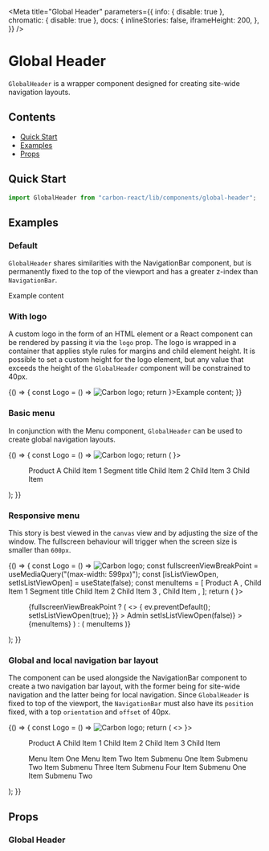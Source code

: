 
<Meta
  title="Global Header"
  parameters={{
    info: { disable: true },
    chromatic: { disable: true },
    docs: {
      inlineStories: false,
      iframeHeight: 200,
    },
  }}
/>

# Global Header

`GlobalHeader` is a wrapper component designed for creating site-wide navigation layouts.

## Contents

- [Quick Start](#quick-start)
- [Examples](#examples)
- [Props](#props)

## Quick Start

```javascript
import GlobalHeader from "carbon-react/lib/components/global-header";
```

## Examples

### Default

`GlobalHeader` shares similarities with the <LinkTo kind="Navigation Bar" story="default">NavigationBar component</LinkTo>, but is permanently fixed to the top of the viewport and has a greater z-index than `NavigationBar`.

<Canvas>
  <Story name="default">
    <GlobalHeader>Example content</GlobalHeader>
  </Story>
</Canvas>

### With logo

A custom logo in the form of an HTML element or a React component can be rendered by passing it via the `logo` prop. The logo is wrapped in a container that applies style rules for margins and child element height. It is possible to set a custom height for the logo element, but any value that exceeds the height of the `GlobalHeader` component will be constrained to 40px.

<Canvas>
  <Story name="with logo">
    {() => {
      const Logo = () => <img height={28} src={carbonLogo} alt="Carbon logo" />;
      return <GlobalHeader logo={<Logo />}>Example content</GlobalHeader>;
    }}
  </Story>
</Canvas>

### Basic menu

In conjunction with the <LinkTo kind="Menu" story="default">Menu component</LinkTo>, `GlobalHeader` can be used to create global navigation layouts.

<Canvas>
  <Story name="basic menu">
    {() => {
      const Logo = () => <img height={28} src={carbonLogo} alt="Carbon logo" />;
      return (
        <GlobalHeader logo={<Logo />}>
          <Menu menuType="black" display="flex" flex="1">
            <MenuItem flex="1" submenu="Product Switcher">
              <MenuItem>Product A</MenuItem>
            </MenuItem>
            <MenuItem flex="0 0 auto" submenu="Parent Menu 1">
              <MenuItem href="#">Child Item 1</MenuItem>
              <MenuSegmentTitle>Segment title</MenuSegmentTitle>
              <MenuItem href="#">Child Item 2</MenuItem>
              <MenuItem href="#">Child Item 3</MenuItem>
            </MenuItem>
            <MenuItem flex="0 0 auto" submenu="Parent Menu 2">
              <MenuItem>Child Item</MenuItem>
            </MenuItem>
          </Menu>
        </GlobalHeader>
      );
    }}
  </Story>
</Canvas>

### Responsive menu

This story is best viewed in the `canvas` view and by adjusting the size of the window. The fullscreen behaviour will trigger when the screen size is smaller than `600px`.

<Canvas>
  <Story name="responsive menu">
    {() => {
      const Logo = () => <img height={28} src={carbonLogo} alt="Carbon logo" />;
      const fullscreenViewBreakPoint = useMediaQuery("(max-width: 599px)");
      const [isListViewOpen, setIsListViewOpen] = useState(false);
      const menuItems = [
        <MenuItem
          key="product-switcher"
          minWidth="160px"
          flex="1"
          submenu="Product Switcher"
        >
          <MenuItem>Product A</MenuItem>
        </MenuItem>,
        <MenuItem
          key="parent-menu-1"
          minWidth="145px"
          flex="0 0 auto"
          submenu="Parent Menu 1"
        >
          <MenuItem href="#">Child Item 1</MenuItem>
          <MenuSegmentTitle>Segment title</MenuSegmentTitle>
          <MenuItem href="#">Child Item 2</MenuItem>
          <MenuItem href="#">Child Item 3</MenuItem>
        </MenuItem>,
        <MenuItem
          key="parent-menu-2"
          minWidth="145px"
          flex="0 0 auto"
          submenu="Parent Menu 2"
        >
          <MenuItem>Child Item</MenuItem>
        </MenuItem>,
      ];
      return (
        <GlobalHeader logo={<Logo />}>
          <Menu menuType="black" display="flex" flex="1">
            {fullscreenViewBreakPoint ? (
              <>
                <MenuItem
                  onClick={(ev) => {
                    ev.preventDefault();
                    setIsListViewOpen(true);
                  }}
                >
                  Admin
                </MenuItem>
                <MenuFullscreen
                  menuType="black"
                  isOpen={isListViewOpen}
                  onClose={() => setIsListViewOpen(false)}
                >
                  {menuItems}
                </MenuFullscreen>
              </>
            ) : (
              menuItems
            )}
          </Menu>
        </GlobalHeader>
      );
    }}
  </Story>
</Canvas>

### Global and local navigation bar layout

The component can be used alongside the <LinkTo kind='Navigation Bar' story="default">NavigationBar component</LinkTo> to create a two navigation bar layout, with the former being for site-wide navigation and the latter being for local navigation. Since `GlobalHeader` is fixed to top of the viewport, the `NavigationBar` must also have its `position` fixed, with a top `orientation` and `offset` of 40px.

<Canvas>
  <Story
    name="global and local navigation bar layout"
    parameters={{ docs: { inlineStories: false, iframeHeight: 250 } }}
  >
    {() => {
      const Logo = () => <img height={28} src={carbonLogo} alt="Carbon logo" />;
      return (
        <>
          <GlobalHeader logo={<Logo />}>
            <Menu menuType="black" display="flex" flex="1">
              <MenuItem flex="1" submenu="Product Switcher">
                <MenuItem href="#">Product A</MenuItem>
              </MenuItem>
              <MenuItem flex="0 0 auto" submenu="Parent Menu 1">
                <MenuItem href="#">Child Item 1</MenuItem>
                <MenuItem href="#">Child Item 2</MenuItem>
                <MenuItem href="#">Child Item 3</MenuItem>
              </MenuItem>
              <MenuItem flex="0 0 auto" submenu="Parent Menu 2">
                <MenuItem>Child Item</MenuItem>
              </MenuItem>
            </Menu>
          </GlobalHeader>
          <NavigationBar position="fixed" orientation="top" offset="40px">
            <Menu display="flex" flex="1">
              <MenuItem flex="1">Menu Item One</MenuItem>
              <MenuItem flex="0 0 auto" href="#">
                Menu Item Two
              </MenuItem>
              <MenuItem flex="0 0 auto" submenu="Menu Item Three">
                <MenuItem href="#">Item Submenu One</MenuItem>
                <MenuItem href="#">Item Submenu Two</MenuItem>
                <MenuDivider />
                <MenuItem icon="settings" href="#">
                  Item Submenu Three
                </MenuItem>
                <MenuItem href="#">Item Submenu Four</MenuItem>
              </MenuItem>
              <MenuItem flex="0 0 auto" submenu="Menu Item Four">
                <MenuItem href="#">Item Submenu One</MenuItem>
                <MenuItem href="#">Item Submenu Two</MenuItem>
              </MenuItem>
            </Menu>
          </NavigationBar>
        </>
      );
    }}
  </Story>
</Canvas>

## Props

### Global Header

<StyledSystemProps of={GlobalHeader} noHeader padding flexBox />
